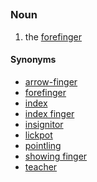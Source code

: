 =={{en}}==
===Noun===
# the [[forefinger]]
====Synonyms====
*[[arrow-finger]]
*[[forefinger]]
*[[index]]
*[[index finger]]
*[[insignitor]]
*[[lickpot]]
*[[pointling]]
*[[showing finger]]
*[[teacher]]